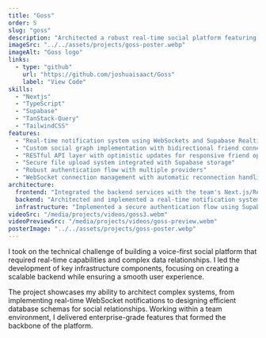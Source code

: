 ```yaml
---
title: "Goss"
order: 5
slug: "goss"
description: "Architected a robust real-time social platform featuring WebSocket notifications, social graph management, and file handling. Built with Next.js, TypeScript, and Supabase."
imageSrc: "../../assets/projects/goss-poster.webp"
imageAlt: "Goss logo"
links:
  - type: "github"
    url: "https://github.com/joshuaisaact/Goss"
    label: "View Code"
skills:
  - "Nextjs"
  - "TypeScript"
  - "Supabase"
  - "TanStack-Query"
  - "TailwindCSS"
features:
  - "Real-time notification system using WebSockets and Supabase Realtime for instant updates"
  - "Custom social graph implementation with bidirectional friend connections in PostgreSQL"
  - "RESTful API layer with optimistic updates for responsive friend operations"
  - "Secure file upload system integrated with Supabase storage"
  - "Robust authentication flow with multiple providers"
  - "WebSocket connection management with automatic reconnection handling"
architecture:
  frontend: "Integrated the backend services with the team's Next.js/React frontend. Implemented Tanstack Query for efficient state management and optimistic updates, significantly improving perceived performance. Built reusable hooks for WebSocket management and real-time data synchronization."
  backend: "Architected and implemented a real-time notification system using WebSockets and Supabase Realtime, ensuring reliable message delivery across multiple client sessions. Designed an efficient social graph schema in PostgreSQL, optimizing friend relationship queries and management. Built RESTful APIs with comprehensive validation and error handling."
  infrastructure: "Implemented a secure authentication flow using Supabase, supporting multiple providers and session management. Built a scalable file upload system with proper access controls and storage optimization. Set up WebSocket infrastructure with connection pooling and automatic recovery."
videoSrc: "/media/projects/videos/goss3.webm"
videoPreviewSrc: "/media/projects/videos/goss-preview.webm"
posterImage: "../../assets/projects/goss-poster.webp"
---
```


I took on the technical challenge of building a voice-first social platform that required real-time capabilities and complex data relationships. I led the development of key infrastructure components, focusing on creating a scalable backend while ensuring a smooth user experience.

The project showcases my ability to architect complex systems, from implementing real-time WebSocket notifications to designing efficient database schemas for social relationships. Working within a team environment, I delivered enterprise-grade features that formed the backbone of the platform.
